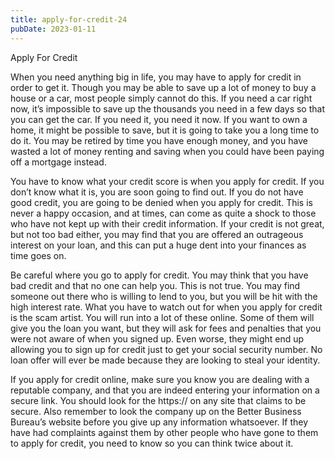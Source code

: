 ```yaml
---
title: apply-for-credit-24
pubDate: 2023-01-11
---
```


Apply For Credit

When you need anything big in life, you may have to apply for credit in order to get it. Though you may be able to save up a lot of money to buy a house or a car, most people simply cannot do this. If you need a car right now, it’s impossible to save up the thousands you need in a few days so that you can get the car. If you need it, you need it now. If you want to own a home, it might be possible to save, but it is going to take you a long time to do it. You may be retired by time you have enough money, and you have wasted a lot of money renting and saving when you could have been paying off a mortgage instead.

You have to know what your credit score is when you apply for credit. If you don’t know what it is, you are soon going to find out. If you do not have good credit, you are going to be denied when you apply for credit. This is never a happy occasion, and at times, can come as quite a shock to those who have not kept up with their credit information. If your credit is not great, but not too bad either, you may find that you are offered an outrageous interest on your loan, and this can put a huge dent into your finances as time goes on.

Be careful where you go to apply for credit. You may think that you have bad credit and that no one can help you. This is not true. You may find someone out there who is willing to lend to you, but you will be hit with the high interest rate. What you have to watch out for when you apply for credit is the scam artist. You will run into a lot of these online. Some of them will give you the loan you want, but they will ask for fees and penalties that you were not aware of when you signed up. Even worse, they might end up allowing you to sign up for credit just to get your social security number. No loan offer will ever be made because they are looking to steal your identity.

If you apply for credit online, make sure you know you are dealing with a reputable company, and that you are indeed entering your information on a secure link. You should look for the https:// on any site that claims to be secure. Also remember to look the company up on the Better Business Bureau’s website before you give up any information whatsoever. If they have had complaints against them by other people who have gone to them to apply for credit, you need to know so you can think twice about it.